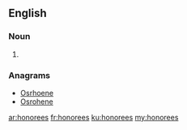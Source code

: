 ==English==

===Noun===
{{head|en|noun plural form}}

# {{plural of|honoree|lang=en}}

===Anagrams===
* [[Osrhoene#English|Osrhoene]]
* [[Osrohene#English|Osrohene]]

[[ar:honorees]]
[[fr:honorees]]
[[ku:honorees]]
[[my:honorees]]